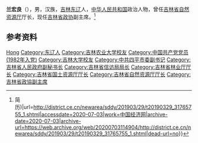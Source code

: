 '''兰宏良'''（{{bd|1961年|3月|}}），男，汉族，[[吉林|吉林]][[东辽县|东辽]]人，[[中华人民共和国|中华人民共和国]]政治人物，曾任[[吉林省自然资源厅|吉林省自然资源厅]]厅长，现任[[吉林省政协|吉林省政协]]副主席。<ref>{{Cite web|title=吉林任免彭永林、兰宏良、李相国、刘化文职务(图{{!}}简历)|url=http://district.ce.cn/newarea/sddy/201903/29/t20190329_31765755_1.shtml|accessdate=2020-07-03|work=中国经济网|archive-date=2020-07-03|archive-url=https://web.archive.org/web/20200703114904/http://district.ce.cn/newarea/sddy/201903/29/t20190329_31765755_1.shtml|dead-url=no}}</ref>

== 参考资料 ==
{{reflist}}

{{中国人物小作品}}
{{吉林省领导人}}

{{Authority control}}
{{DEFAULTSORT:Lan兰}}
[[Category:兰姓|Hong]]
[[Category:东辽人|Category:东辽人]]
[[Category:吉林农业大学校友|Category:吉林农业大学校友]]
[[Category:中国共产党党员_(1982年入党)|Category:中国共产党党员 (1982年入党)]]
[[Category:吉林大学校友|Category:吉林大学校友]]
[[Category:中共四平市委副书记|Category:中共四平市委副书记]]
[[Category:吉林省人民政府副秘书长|Category:吉林省人民政府副秘书长]]
[[Category:吉林省信访局局长|Category:吉林省信访局局长]]
[[Category:吉林省林业厅厅长|Category:吉林省林业厅厅长]]
[[Category:吉林省国土资源厅厅长|Category:吉林省国土资源厅厅长]]
[[Category:吉林省自然资源厅厅长|Category:吉林省自然资源厅厅长]]
[[Category:吉林省政協副主席|Category:吉林省政協副主席]]